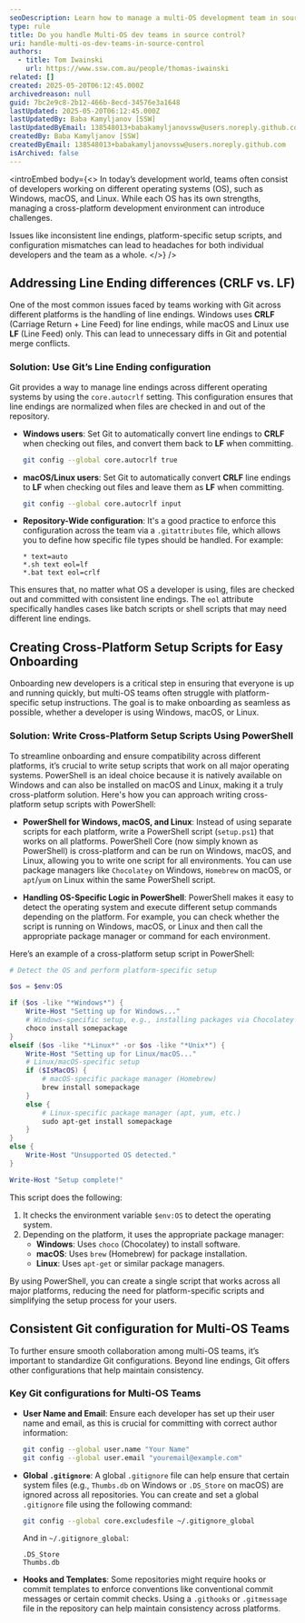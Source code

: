 ```yaml
---
seoDescription: Learn how to manage a multi-OS development team in source control. This article covers best practices for handling line endings (CRLF vs LF), creating cross-platform setup scripts, configuring Git for consistency, and using .NET CLI for secrets management to boost efficiency across Windows, macOS, and Linux.
type: rule
title: Do you handle Multi-OS dev teams in source control?
uri: handle-multi-os-dev-teams-in-source-control
authors:
  - title: Tom Iwainski
    url: https://www.ssw.com.au/people/thomas-iwainski
related: []
created: 2025-05-20T06:12:45.000Z
archivedreason: null
guid: 7bc2e9c8-2b12-466b-8ecd-34576e3a1648
lastUpdated: 2025-05-20T06:12:45.000Z
lastUpdatedBy: Baba Kamyljanov [SSW]
lastUpdatedByEmail: 138548013+babakamyljanovssw@users.noreply.github.com
createdBy: Baba Kamyljanov [SSW]
createdByEmail: 138548013+babakamyljanovssw@users.noreply.github.com
isArchived: false
---
```


<introEmbed
  body={<>
In today’s development world, teams often consist of developers working on different operating systems (OS), such as Windows, macOS, and Linux. While each OS has its own strengths, managing a cross-platform development environment can introduce challenges.

Issues like inconsistent line endings, platform-specific setup scripts, and configuration mismatches can lead to headaches for both individual developers and the team as a whole.
  </>}
/>
## Addressing Line Ending differences (CRLF vs. LF)

One of the most common issues faced by teams working with Git across different platforms is the handling of line endings. Windows uses **CRLF** (Carriage Return + Line Feed) for line endings, while macOS and Linux use **LF** (Line Feed) only. This can lead to unnecessary diffs in Git and potential merge conflicts.

### Solution: Use Git’s Line Ending configuration

Git provides a way to manage line endings across different operating systems by using the `core.autocrlf` setting. This configuration ensures that line endings are normalized when files are checked in and out of the repository.

* **Windows users**: Set Git to automatically convert line endings to **CRLF** when checking out files, and convert them back to **LF** when committing.

  ```bash
  git config --global core.autocrlf true
  ```

* **macOS/Linux users**: Set Git to automatically convert **CRLF** line endings to **LF** when checking out files and leave them as **LF** when committing.

  ```bash
  git config --global core.autocrlf input
  ```

* **Repository-Wide configuration**: It's a good practice to enforce this configuration across the team via a `.gitattributes` file, which allows you to define how specific file types should be handled. For example:

  ```text
  * text=auto
  *.sh text eol=lf
  *.bat text eol=crlf
  ```

This ensures that, no matter what OS a developer is using, files are checked out and committed with consistent line endings. The `eol` attribute specifically handles cases like batch scripts or shell scripts that may need different line endings.

## Creating Cross-Platform Setup Scripts for Easy Onboarding

Onboarding new developers is a critical step in ensuring that everyone is up and running quickly, but multi-OS teams often struggle with platform-specific setup instructions. The goal is to make onboarding as seamless as possible, whether a developer is using Windows, macOS, or Linux.

### Solution: Write Cross-Platform Setup Scripts Using PowerShell

To streamline onboarding and ensure compatibility across different platforms, it’s crucial to write setup scripts that work on all major operating systems. PowerShell is an ideal choice because it is natively available on Windows and can also be installed on macOS and Linux, making it a truly cross-platform solution. Here's how you can approach writing cross-platform setup scripts with PowerShell:

* **PowerShell for Windows, macOS, and Linux**: Instead of using separate scripts for each platform, write a PowerShell script (`setup.ps1`) that works on all platforms. PowerShell Core (now simply known as PowerShell) is cross-platform and can be run on Windows, macOS, and Linux, allowing you to write one script for all environments. You can use package managers like `Chocolatey` on Windows, `Homebrew` on macOS, or `apt`/`yum` on Linux within the same PowerShell script.

* **Handling OS-Specific Logic in PowerShell**: PowerShell makes it easy to detect the operating system and execute different setup commands depending on the platform. For example, you can check whether the script is running on Windows, macOS, or Linux and then call the appropriate package manager or command for each environment.

Here’s an example of a cross-platform setup script in PowerShell:

```powershell
# Detect the OS and perform platform-specific setup

$os = $env:OS

if ($os -like "*Windows*") {
    Write-Host "Setting up for Windows..."
    # Windows-specific setup, e.g., installing packages via Chocolatey
    choco install somepackage
}
elseif ($os -like "*Linux*" -or $os -like "*Unix*") {
    Write-Host "Setting up for Linux/macOS..."
    # Linux/macOS-specific setup
    if ($IsMacOS) {
        # macOS-specific package manager (Homebrew)
        brew install somepackage
    }
    else {
        # Linux-specific package manager (apt, yum, etc.)
        sudo apt-get install somepackage
    }
}
else {
    Write-Host "Unsupported OS detected."
}

Write-Host "Setup complete!"
```

This script does the following:

1. It checks the environment variable `$env:OS` to detect the operating system.
2. Depending on the platform, it uses the appropriate package manager:
   * **Windows**: Uses `choco` (Chocolatey) to install software.
   * **macOS**: Uses `brew` (Homebrew) for package installation.
   * **Linux**: Uses `apt-get` or similar package managers.

By using PowerShell, you can create a single script that works across all major platforms, reducing the need for platform-specific scripts and simplifying the setup process for your users.

## Consistent Git configuration for Multi-OS Teams

To further ensure smooth collaboration among multi-OS teams, it’s important to standardize Git configurations. Beyond line endings, Git offers other configurations that help maintain consistency.

### Key Git configurations for Multi-OS Teams

* **User Name and Email**: Ensure each developer has set up their user name and email, as this is crucial for committing with correct author information:

  ```bash
  git config --global user.name "Your Name"
  git config --global user.email "youremail@example.com"
  ```

* **Global `.gitignore`**: A global `.gitignore` file can help ensure that certain system files (e.g., `Thumbs.db` on Windows or `.DS_Store` on macOS) are ignored across all repositories. You can create and set a global `.gitignore` file using the following command:

  ```bash
  git config --global core.excludesfile ~/.gitignore_global
  ```

  And in `~/.gitignore_global`:

  ```text
  .DS_Store
  Thumbs.db
  ```

* **Hooks and Templates**: Some repositories might require hooks or commit templates to enforce conventions like conventional commit messages or certain commit checks. Using a `.githooks` or `.gitmessage` file in the repository can help maintain consistency across platforms.
